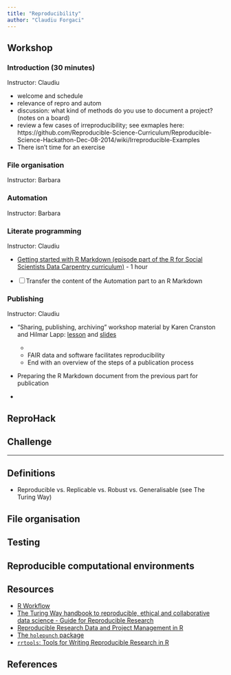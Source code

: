 ```yaml
---
title: "Reproducibility"
author: "Claudiu Forgaci"
---
```


## Workshop

### Introduction (30 minutes)
Instructor: Claudiu

- welcome and schedule
- relevance of repro and autom
- discussion: what kind of methods do you use to document a project? (notes on a board)
- review a few cases of irreproducibility; see exmaples here: https://github.com/Reproducible-Science-Curriculum/Reproducible-Science-Hackathon-Dec-08-2014/wiki/Irreproducible-Examples
- There isn't time for an exercise

### File organisation
Instructor: Barbara

### Automation
Instructor: Barbara

### Literate programming
Instructor: Claudiu

- [Getting started with R Markdown (episode part of the R for Social Scientists Data Carpentry curriculum)](https://datacarpentry.org/r-socialsci/05-rmarkdown/index.html) - 1 hour

- [ ] Transfer the content of the Automation part to an R Markdown

### Publishing
Instructor: Claudiu

- "Sharing, publishing, archiving" workshop material by Karen Cranston and Hilmar Lapp: [lesson](https://github.com/Reproducible-Science-Curriculum/rr-publication) and [slides](https://reproducible-science-curriculum.github.io/2015-06-01-reproducible-science-idigbio/slides/01-publication-slides.html#/)
  
  - 

  + FAIR data and software facilitates reproducibility
  + End with an overview of the steps of a publication process

- Preparing the R Markdown document from the previous part for publication

- 

## ReproHack

## Challenge

---

## Definitions

-   Reproducible vs. Replicable vs. Robust vs. Generalisable (see The Turing Way)

## File organisation

## Testing

## Reproducible computational environments

## Resources

-   [R Workflow](http://hbiostat.org/rflow)
-   [The Turing Way handbook to reproducible, ethical and collaborative data science - Guide for Reproducible Research](https://the-turing-way.netlify.app/reproducible-research/reproducible-research.html)
-   [Reproducible Research Data and Project Management in R](https://annakrystalli.me/rrresearchACCE20/)
-   [The `holepunch` package](https://github.com/karthik/holepunch)
-   [`rrtools`: Tools for Writing Reproducible Research in R](https://github.com/benmarwick/rrtools)

## References
